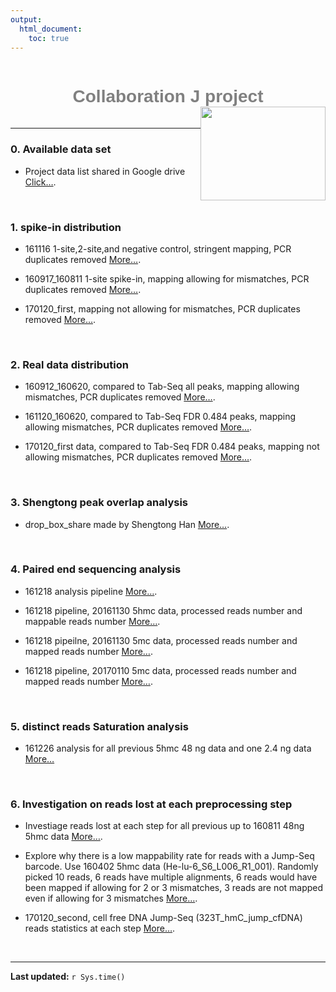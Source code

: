 ```yaml
---
output:
  html_document:
    toc: true
---
```


<h1 style="color:grey;font-family:arial; position:relative; top:15px;text-align:center;">Collaboration J project<img src="website_materials/research_website_logo.png"  style="float:right;width:200px;height:150px;"></h1>
<br>

***
### 0. **Available data set**

* Project data list shared in Google drive  [Click...](https://drive.google.com/open?id=1WesFCQTrFplnXRKCHmhqtm1529DHc5Sc2tX7GkRa_-U).

<br>

### 1. **spike-in distribution**

* 161116 1-site,2-site,and negative control, stringent mapping, PCR duplicates removed  [More...](./161120_161116_spike_in_data_plot_reads_distribution.html).

* 160917_160811 1-site spike-in, mapping allowing for mismatches, PCR duplicates removed  [More...](./160912_plot_reads_distribution_UMI_dedupped.html).

* 170120_first, mapping not allowing for mismatches, PCR duplicates removed  [More...](./170204_170120_first_batch_spike_in_plot_reads_distribution.html).

<br>

### 2. **Real data distribution**
* 160912_160620, compared to Tab-Seq all peaks, mapping allowing mismatches, PCR duplicates removed  [More...](./160912_plot_reads_distribution_UMI_dedupped.html).

* 161120_160620, compared to Tab-Seq FDR 0.484 peaks, mapping allowing mismatches, PCR duplicates removed  [More...](./161120_160620_data_plot_reads_distribution.html).

* 170120_first data, compared to Tab-Seq FDR 0.484 peaks, mapping not allowing mismatches, PCR duplicates removed  [More...](./170204_170120_first_batch_data_plot_reads_distribution.html).

<br>

### 3. **Shengtong peak overlap analysis**
* drop_box_share made by Shengtong Han  [More...](./JumpSeq_dropbox_shengtong.pdf).

<br>

### 4. **Paired end sequencing analysis**
* 161218 analysis pipeline  [More...](./161218_paired_end_reads_mapping_pipeline.html).

* 161218 pipeline, 20161130 5hmc data, processed reads number and mappable reads number  [More...](./161218_161130_paired_end_reads_statistics.html).

* 161218 pipeilne, 20161130 5mc data, processed reads number and mapped reads number  [More...](./161222_161130_5mc_paired_end_reads_statistics.html).

* 161218 pipeline, 20170110 5mc data, processed reads number and mapped reads number  [More...](./170115_170110_paired_end_reads_statistics.html).

<br>

### 5. **distinct reads Saturation analysis**
* 161226 analysis for all previous 5hmc 48 ng data and one 2.4 ng data  [More...](./161226_previous_5hmc_distinct_reads_saturation_analysis.html)

<br>

### 6. **Investigation on reads lost at each preprocessing step**
* Investiage reads lost at each step for all previous up to 160811 48ng 5hmc data  [More...](./170207_previous_5hmc_samples_reads_lost_at_each_preprocessing_step.html).

* Explore why there is a low mappability rate for reads with a Jump-Seq barcode. Use 160402 5hmc data (He-lu-6_S6_L006_R1_001). Randomly picked 10 reads, 6 reads have multiple alignments, 6 reads would have been mapped if allowing for 2 or 3 mismatches, 3 reads are not mapped even if allowing for 3 mismatches  [More...](./170210_investigate_low_mappability_issue.html).

* 170120_second, cell free DNA Jump-Seq (323T_hmC_jump_cfDNA) reads statistics at each step  [More...](./170210_20170120_second_human_cf_5hmc_samples_reads_lost_at_each_preprocessing_step.html).

<br>

***

**Last updated:** `r Sys.time()`